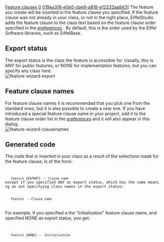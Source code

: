 [[Property:title|Feature clauses]]
[[Property:weight|0]]
[[Property:uuid|019ea318-e0e0-dae9-a818-e12232aa8431]]
The feature you create will be inserted in the feature clause you specified. If the feature clause was not already in your class, or not in the right place, EiffelStudio adds the feature clause to the class text based on the feature clause order specified in the [[Preferences Reference|preferences]] . By default, this is the order used by the Eiffel Software libraries, such as EiffelBase. 
==Export status==
The export status is the class the feature is accessible for. Usually, this is <eiffel>ANY</eiffel> for public features, or <eiffel>NONE</eiffel> for implementation features, but you can specify any class here. <br/>
[[Image:feature-wizard-export]] 

{{note|In the class text, you can export a feature to more than one class but (for simplicity) not with this dialog. }}

==Feature clause names==
For feature clause names it is recommended that you pick one from the standard ones, but it is also possible to create a new one. If you have introduced a special feature clause name in your project, add it to the feature clause order list in the [[Preferences Reference|preferences]]  and it will also appear in this dialog. <br/>
[[Image:feature-wizard-clausenames]] 

==Generated code==
The code that is inserted in your class as a result of the selections made for the feature clause, is of the form: <br/>
<code>
	feature {EXPORT} -- Clause name</code><br/>
except if you specified <eiffel>ANY</eiffel> as export status, which has the same meaning as not specifying class names in the export status: <br/>
<code>
	feature  --Clause name</code>
<br/>

For example, if you specified a the "Initialization" feature clause name, and specified <eiffel>NONE</eiffel> as export status, you get: <br/>
<code>
	feature {NONE} -- Initialization</code>




